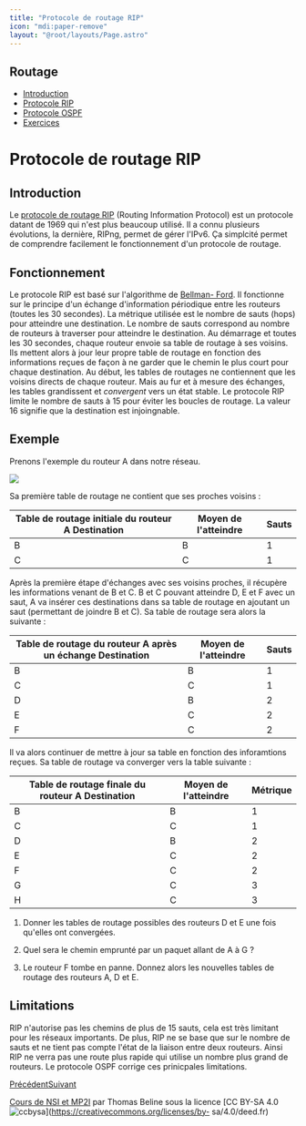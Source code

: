 ```yaml
---
title: "Protocole de routage RIP"
icon: "mdi:paper-remove"
layout: "@root/layouts/Page.astro"
---
```

 
## Routage

  * [Introduction](.)
  * [Protocole RIP](rip)
  * [Protocole OSPF](ospf)
  * [Exercices](exercices)

# Protocole de routage RIP

## Introduction

Le [protocole de routage
RIP](https://fr.wikipedia.org/wiki/Routing_Information_Protocol) (Routing
Information Protocol) est un protocole datant de 1969 qui n'est plus beaucoup
utilisé. Il a connu plusieurs évolutions, la dernière, RIPng, permet de gérer
l'IPv6. Ça simplcité permet de comprendre facilement le fonctionnement d'un
protocole de routage.

## Fonctionnement

Le protocole RIP est basé sur l'algorithme de [Bellman-
Ford](https://fr.wikipedia.org/wiki/Algorithme_de_Bellman-Ford). Il fonctionne
sur le principe d'un échange d'information périodique entre les routeurs
(toutes les 30 secondes). La métrique utilisée est le nombre de sauts (hops)
pour atteindre une destination. Le nombre de sauts correspond au nombre de
routeurs à traverser pour atteindre le destination. Au démarrage et toutes les
30 secondes, chaque routeur envoie sa table de routage à ses voisins. Ils
mettent alors à jour leur propre table de routage en fonction des informations
reçues de façon à ne garder que le chemin le plus court pour chaque
destination. Au début, les tables de routages ne contiennent que les voisins
directs de chaque routeur. Mais au fur et à mesure des échanges, les tables
grandissent et _convergent_ vers un état stable. Le protocole RIP limite le
nombre de sauts à 15 pour éviter les boucles de routage. La valeur 16 signifie
que la destination est injoingnable.

## Exemple

Prenons l'exemple du routeur A dans notre réseau.

![](/cours/reseau1.svg)

Sa première table de routage ne contient que ses proches voisins :

Table de routage initiale du routeur A Destination | Moyen de l'atteindre | Sauts  
---|---|---  
B | B | 1  
C | C | 1  
  
Après la première étape d'échanges avec ses voisins proches, il récupère les
informations venant de B et C. B et C pouvant atteindre D, E et F avec un
saut, A va insérer ces destinations dans sa table de routage en ajoutant un
saut (permettant de joindre B et C). Sa table de routage sera alors la
suivante :

Table de routage du routeur A après un échange Destination | Moyen de l'atteindre | Sauts  
---|---|---  
B | B | 1  
C | C | 1  
D | B | 2  
E | C | 2  
F | C | 2  
  
Il va alors continuer de mettre à jour sa table en fonction des inforamtions
reçues. Sa table de routage va converger vers la table suivante :

Table de routage finale du routeur A Destination | Moyen de l'atteindre | Métrique  
---|---|---  
B | B | 1  
C | C | 1  
D | B | 2  
E | C | 2  
F | C | 2  
G | C | 3  
H | C | 3  
  
1. Donner les tables de routage possibles des routeurs D et E une fois
qu'elles ont convergées.

2. Quel sera le chemin emprunté par un paquet allant de A à G ?

3. Le routeur F tombe en panne. Donnez alors les nouvelles tables de
routage des routeurs A, D et E.

## Limitations

RIP n'autorise pas les chemins de plus de 15 sauts, cela est très limitant
pour les réseaux importants. De plus, RIP ne se base que sur le nombre de
sauts et ne tient pas compte l'état de la liaison entre deux routeurs. Ainsi
RIP ne verra pas une route plus rapide qui utilise un nombre plus grand de
routeurs. Le protocole OSPF corrige ces prinicpales limitations.

[Précédent](.)[Suivant](ospf)

[Cours de NSI et MP2I](https://kxs.fr/cours/) par Thomas Beline sous la
licence [CC BY-SA 4.0
![ccbysa](//cours/ccbysa.svg)](https://creativecommons.org/licenses/by-
sa/4.0/deed.fr)

